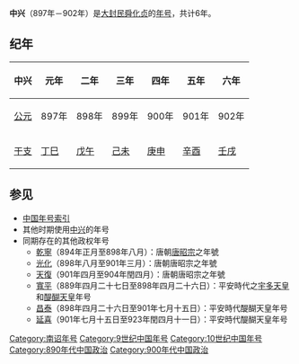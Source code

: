 {{Eranamebox|年号=中兴
|起讫时间= 897年－902年
|政权= [[大封民|大封民]]
|帝王=[[舜化贞|舜化贞]]
|历时= 6年
|timeline=<timeline>
ImageSize  = width:200 height:50
PlotArea   = width:180 height:30 left:10 bottom:20
TimeAxis   = orientation:horizontal
DateFormat = yyyy
Period     = from:738 till:937
AlignBars  = early
ScaleMajor = increment:50 start:738
Colors =
  id:canvas value:rgb(1,1,0.85)
BackgroundColors = canvas:canvas
PlotData =
  width:15 color:black
  bar:era from:start till:end
  bar:era from:878 till:902 color:red
  bar:era from:897 till:902 color:green
</timeline>
|说明= <span style="color: green">中兴</span>在<span style="color: red">'''大封民'''</span>和'''南诏'''时期的位置。
}}
'''中兴'''（897年－902年）是[[大封民|大封民]][[舜化贞|舜化贞]]的[[年号|年号]]，共计6年。

==纪年==
{| class="wikitable" 
|-
!中兴!!元年!!二年!!三年!!四年!!五年!!六年
|-
![[公元纪年|公元]]
|897年||898年||899年||900年||901年||902年
|-
![[干支纪年|干支]]
|[[丁巳|丁巳]]||[[戊午|戊午]]||[[己未|己未]]||[[庚申|庚申]]||[[辛酉|辛酉]]||[[壬戌|壬戌]]
|}

==参见==
*[[中国年号索引|中国年号索引]]
*其他时期使用[[中兴|中兴]]的年号
*同期存在的其他政权年号
**[[乾寧|乾寧]]（894年正月至898年八月）：唐朝[[唐昭宗|唐昭宗]]之年號
**[[光化|光化]]（898年八月至901年三月）：唐朝唐昭宗之年號
**[[天复_(唐朝)|天復]]（901年四月至904年閏四月）：唐朝唐昭宗之年號
**[[寬平|寬平]]（889年四月二十七日至898年四月二十六日）：平安時代之[[宇多天皇|宇多天皇]]和[[醍醐天皇|醍醐天皇]]年号
**[[昌泰_(醍醐天皇)|昌泰]]（898年四月二十六日至901年七月十五日）：平安時代醍醐天皇年号
**[[延喜|延喜]]（901年七月十五日至923年閏四月十一日）：平安時代醍醐天皇年号

{{年号|[[嵯耶|嵯耶]]|[[中国年号索引|南诏年号]]|[[安国_(郑买嗣)|安国]]}}
{{南诏年号}}

[[Category:南诏年号|Category:南诏年号]]
[[Category:9世纪中国年号|Category:9世纪中国年号]]
[[Category:10世纪中国年号|Category:10世纪中国年号]]
[[Category:890年代中国政治|Category:890年代中国政治]]
[[Category:900年代中国政治|Category:900年代中国政治]]